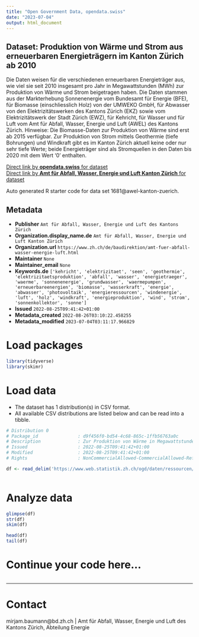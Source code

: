 ```yaml
---
title: "Open Government Data, opendata.swiss"
date: "2023-07-04"
output: html_document
---
```


## Dataset: Produktion von Wärme und Strom aus erneuerbaren Energieträgern im Kanton Zürich ab 2010

Die Daten weisen für die verschiedenen erneuerbaren Energieträger aus, wie viel sie seit 2010 insgesamt pro Jahr in Megawattstunden (MWh) zur Produktion von Wärme und Strom beigetragen haben. Die Daten stammen aus der Markterhebung Sonnenenergie vom Bundesamt für Energie (BFE), für Biomasse (einschliesslich Holz) von der UMWEKO GmbH, für Abwasser von den Elektrizitätswerken des Kantons Zürich (EKZ) sowie vom Elektrizitätswerk der Stadt Zürich (EWZ), für Kehricht, für Wasser und für Luft vom Amt für Abfall, Wasser, Energie und Luft (AWEL) des Kantons Zürich. Hinweise: Die Biomasse-Daten zur Produktion von Wärme sind erst ab 2015 verfügbar. Zur Produktion von Strom mittels Geothermie (tiefe Bohrungen) und Windkraft gibt es im Kanton Zürich aktuell keine oder nur sehr tiefe Werte; beide Energieträger sind als Stromquellen in den Daten bis 2020 mit dem Wert '0' enthalten.

[Direct link by **opendata.swiss** for dataset](https://opendata.swiss/de/dataset/produktion-von-warme-und-strom-aus-erneuerbaren-energietragern-im-kanton-zurich-ab-2010)<br>
[Direct link by **Amt für Abfall, Wasser, Energie und Luft Kanton Zürich** for dataset](nan)

Auto generated R starter code for data set 1681@awel-kanton-zuerich.

## Metadata

- **Publisher** `Amt für Abfall, Wasser, Energie und Luft des Kantons Zürich`
- **Organization.display_name.de** `Amt für Abfall, Wasser, Energie und Luft Kanton Zürich`
- **Organization.url** `https://www.zh.ch/de/baudirektion/amt-fuer-abfall-wasser-energie-luft.html`
- **Maintainer** `None`
- **Maintainer_email** `None`
- **Keywords.de** `['kehricht', 'elektrizitaet', 'seen', 'geothermie', 'elektrizitaetsproduktion', 'abfall', 'wasser', 'energietraeger', 'waerme', 'sonnenenergie', 'grundwasser', 'waermepumpen', 'erneuerbareenergien', 'biomasse', 'wasserkraft', 'energie', 'abwasser', 'photovoltaik', 'energieressourcen', 'windenergie', 'luft', 'holz', 'windkraft', 'energieproduktion', 'wind', 'strom', 'sonnenkollektor', 'sonne']`
- **Issued** `2022-08-25T09:41:42+01:00`
- **Metadata_created** `2022-08-26T03:10:22.458255`
- **Metadata_modified** `2023-07-04T03:11:17.966829`


# Load packages

```r

library(tidyverse)
library(skimr)

```

# Load data

-   The dataset has 1 distribution(s) in CSV format.
-   All available CSV distributions are listed below and can be read into a tibble.

```r

# Distribution 0
# Package_id               : d9f456f0-bd54-4c68-865c-1ffb56763a0c
# Description              : Zur Produktion von Wärme in Megawattstunden (MWh) enthalten sind die Energieträger: Kehricht, Biomasse (einschliesslich Holz), Sonne, Wasser (umfasst Oberflächen- und Grundwasser), Geothermie (untiefe Bohrungen), Luft (umfasst Luft-Wärmepumpen) sowie Abwasser. Zur Produktion von Strom zusätzlich enthalten ist der Energieträger 'Windkraft', während bei 'Geothermie' keine 'untiefen', sondern nur 'tiefe' Bohrungen zur Stromproduktion beitragen; die Energieträger 'Luft' und 'Abwasser' werden zur Stromproduktion nicht genutzt.
# Issued                   : 2022-08-25T09:41:42+01:00
# Modified                 : 2022-08-25T09:41:42+01:00
# Rights                   : NonCommercialAllowed-CommercialAllowed-ReferenceRequired

df <- read_delim('https://www.web.statistik.zh.ch/ogd/daten/ressourcen/KTZH_00001681_00003140.csv')



```

# Analyze data

```r

glimpse(df)
str(df)
skim(df)

head(df)
tail(df)

```

# Continue your code here...

```r

```

------------------------------------------------------------------------

# Contact

mirjam.baumann@bd.zh.ch | Amt für Abfall, Wasser, Energie und Luft des Kantons Zürich, Abteilung Energie
